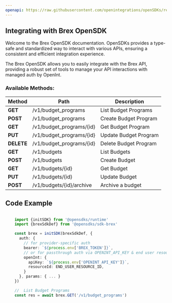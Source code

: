 ```yaml
---
openapi: https://raw.githubusercontent.com/openintegrations/openSDKs/refs/heads/main/sdks/sdk-brex/brex_budgets.oas.json
---
```


## Integrating with Brex OpenSDK 

Welcome to the Brex OpenSDK documentation. OpenSDKs provides a type-safe and standardized way to interact with various APIs, ensuring a consistent and efficient integration experience.

The Brex OpenSDK allows you to easily integrate with the Brex API, providing a robust set of tools to manage your API interactions with managed auth by OpenInt. 

### Available Methods:

| Method | Path | Description |
|--------|------|-------------|
| **GET** | /v1/budget_programs |  List Budget Programs 
| **POST** | /v1/budget_programs |  Create Budget Program 
| **GET** | /v1/budget_programs/{id} |  Get Budget Program 
| **PUT** | /v1/budget_programs/{id} |  Update Budget Program 
| **DELETE** | /v1/budget_programs/{id} |  Delete Budget Program 
| **GET** | /v1/budgets |  List Budgets 
| **POST** | /v1/budgets |  Create Budget 
| **GET** | /v1/budgets/{id} |  Get Budget 
| **PUT** | /v1/budgets/{id} |  Update Budget 
| **POST** | /v1/budgets/{id}/archive |  Archive a budget 


## Code Example

```typescript

    import {initSDK} from '@opensdks/runtime'
    import {brexSdkDef} from '@opensdks/sdk-brex'

    const brex = initSDK(brexSdkDef, {
      auth: {
        // for provider-specific auth
        bearer: `${process.env['BREX_TOKEN']}`,
        // or for passthrough auth via OPENINT_API_KEY & end user resourceId
        openInt: {
          apiKey: `${process.env['OPENINT_API_KEY']}`,
          resourceId: END_USER_RESOURCE_ID,
        }
      }, params: { ... }
    })

    //  List Budget Programs 
    const res = await brex.GET('/v1/budget_programs')
```

